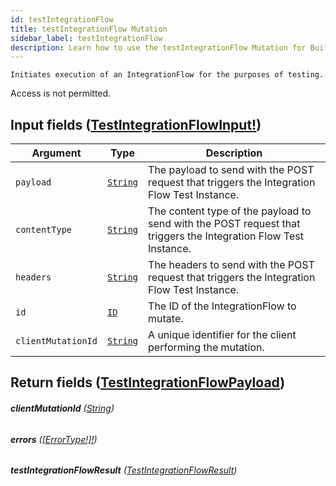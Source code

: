 ```yaml
---
id: testIntegrationFlow
title: testIntegrationFlow Mutation
sidebar_label: testIntegrationFlow
description: Learn how to use the testIntegrationFlow Mutation for Builder's API.
---
```


    Initiates execution of an IntegrationFlow for the purposes of testing.

Access is not permitted.

## Input fields ([TestIntegrationFlowInput!](/docs/composer/builder/api/schema/input_object/TestIntegrationFlowInput.mdx))

| Argument           | Type                                     | Description                                                                                                     |
| ------------------ | ---------------------------------------- | --------------------------------------------------------------------------------------------------------------- |
| `payload`          | [`String`](/docs/composer/builder/api/schema/scalar/String.mdx) | The payload to send with the POST request that triggers the Integration Flow Test Instance.                     |
| `contentType`      | [`String`](/docs/composer/builder/api/schema/scalar/String.mdx) | The content type of the payload to send with the POST request that triggers the Integration Flow Test Instance. |
| `headers`          | [`String`](/docs/composer/builder/api/schema/scalar/String.mdx) | The headers to send with the POST request that triggers the Integration Flow Test Instance.                     |
| `id`               | [`ID`](/docs/composer/builder/api/schema/scalar/ID.mdx)         | The ID of the IntegrationFlow to mutate.                                                                        |
| `clientMutationId` | [`String`](/docs/composer/builder/api/schema/scalar/String.mdx) | A unique identifier for the client performing the mutation.                                                     |

## Return fields ([TestIntegrationFlowPayload](/docs/composer/builder/api/schema/object/TestIntegrationFlowPayload.mdx))

###### <b>clientMutationId</b> ([String](/docs/composer/builder/api/schema/scalar/String.mdx))

###### <b>errors</b> ([[ErrorType!]!](/docs/composer/builder/api/schema/object/ErrorType.mdx))

###### <b>testIntegrationFlowResult</b> ([TestIntegrationFlowResult](/docs/composer/builder/api/schema/object/TestIntegrationFlowResult.mdx))
